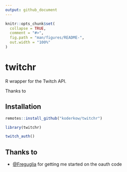 ```yaml
---
output: github_document
---
```


<!-- README.md is generated from README.Rmd. Please edit that file -->

```r
knitr::opts_chunk$set(
  collapse = TRUE,
  comment = "#>",
  fig.path = "man/figures/README-",
  out.width = "100%"
)
```

# twitchr

<!-- badges: start -->
<!-- badges: end -->

R wrapper for the Twitch API.

Thanks to 

## Installation

```r
remotes::install_github("koderkow/twitchr")
```

```r
library(twitchr)
```

```r
twitch_auth()
```

## Thanks to

- [@Freguglia](https://github.com/Freguglia/rTwitchAPI) for getting me started on the oauth code
